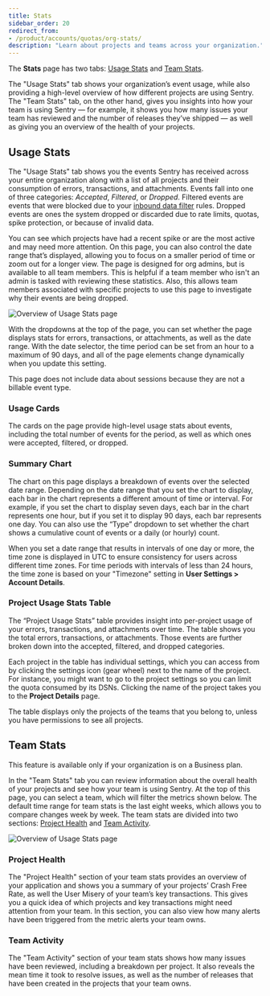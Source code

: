 ```yaml
---
title: Stats
sidebar_order: 20
redirect_from: 
- /product/accounts/quotas/org-stats/
description: "Learn about projects and teams across your organization."
---
```


The **Stats** page has two tabs: [Usage Stats](#usage-stats) and [Team Stats](#team-stats).

The "Usage Stats" tab shows your organization’s event usage, while also providing a high-level overview of how different projects are using Sentry. The "Team Stats" tab, on the other hand, gives you insights into how your team is using Sentry — for example, it shows you how many issues your team has reviewed and the number of releases they’ve shipped — as well as giving you an overview of the health of your projects.

## Usage Stats

The "Usage Stats" tab shows you the events Sentry has received across your entire organization along with a list of all projects and their consumption of errors, transactions, and attachments. Events fall into one of three categories: _Accepted_, _Filtered_, or _Dropped_. Filtered events are events that were blocked due to your [inbound data filter](/product/data-management-settings/filtering/) rules. Dropped events are ones the system dropped or discarded due to rate limits, quotas, spike protection, or because of invalid data.

You can see which projects have had a recent spike or are the most active and may need more attention. On this page, you can also control the date range that’s displayed, allowing you to focus on a smaller period of time or zoom out for a longer view. The page is designed for org admins, but is available to all team members. This is helpful if a team member who isn't an admin is tasked with reviewing these statistics. Also, this allows team members associated with specific projects to use this page to investigate why their events are being dropped.

![Overview of Usage Stats page](usage-stats.png)

With the dropdowns at the top of the page, you can set whether the page displays stats for errors, transactions, or attachments, as well as the date range. With the date selector, the time period can be set from an hour to a maximum of 90 days, and all of the page elements change dynamically when you update this setting.

<Note>

This page does not include data about sessions because they are not a billable event type.

</Note>

### Usage Cards

The cards on the page provide high-level usage stats about events, including the total number of events for the period, as well as which ones were accepted, filtered, or dropped.

### Summary Chart

The chart on this page displays a breakdown of events over the selected date range. Depending on the date range that you set the chart to display, each bar in the chart represents a different amount of time or interval. For example, if you set the chart to display seven days, each bar in the chart represents one hour, but if you set it to display 90 days, each bar represents one day. You can also use the “Type” dropdown to set whether the chart shows a cumulative count of events or a daily (or hourly) count.

When you set a date range that results in intervals of one day or more, the time zone is displayed in UTC to ensure consistency for users across different time zones. For time periods with intervals of less than 24 hours, the time zone is based on your "Timezone" setting in **User Settings > Account Details**.

### Project Usage Stats Table

The “Project Usage Stats” table provides insight into per-project usage of your errors, transactions, and attachments over time. The table shows you the total errors, transactions, or attachments. Those events are further broken down into the accepted, filtered, and dropped categories.

Each project in the table has individual settings, which you can access from by clicking the settings icon (gear wheel) next to the name of the project. For instance, you might want to go to the project settings so you can limit the quota consumed by its DSNs. Clicking the name of the project takes you to the **Project Details** page.

The table displays only the projects of the teams that you belong to, unless you have permissions to see all projects.

## Team Stats

<Note>

  This feature is available only if your organization is on a Business plan.
  
</Note>

In the "Team Stats" tab you can review information about the overall health of your projects and see how your team is using Sentry. At the top of this page, you can select a team, which will filter the metrics shown below. The default time range for team stats is the last eight weeks, which allows you to compare changes week by week. The team stats are divided into two sections: [Project Health](#project-health) and [Team Activity](#team-activity).

![Overview of Usage Stats page](team-stats.png)

### Project Health

The "Project Health" section of your team stats provides an overview of your application and shows you a summary of your projects’ Crash Free Rate, as well the User Misery of your team’s key transactions. This gives you a quick idea of which projects and key transactions might need attention from your team. In this section, you can also view how many alerts have been triggered from the metric alerts your team owns.

### Team Activity

The "Team Activity" section of your team stats shows how many issues have been reviewed, including a breakdown per project. It also reveals the mean time it took to resolve issues, as well as the number of releases that have been created in the projects that your team owns.
